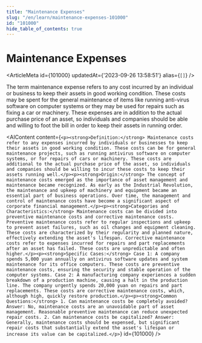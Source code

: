 ```yaml
---
title: "Maintenance Expenses"
slug: "/en/learn/maintenance-expenses-101000"
id: "101000"
hide_table_of_contents: true
---
```



# Maintenance Expenses

<ArticleMeta id={101000} updatedAt={'2023-09-26 13:58:51'} alias={`[]`} />
<div className='border-solid border-b border-t-0 my-4 border-[var(--ifm-color-gray-300)]' />

The term maintenance expense refers to any cost incurred by an individual or business to keep their assets in good working condition. These costs may be spent for the general maintenance of items like running anti-virus software on computer systems or they may be used for repairs such as fixing a car or machinery. These expenses are in addition to the actual purchase price of an asset, so individuals and companies should be able and willing to foot the bill in order to keep their assets in running order.

<AIContent content={`<p><strong>Definition:</strong> Maintenance costs refer to any expenses incurred by individuals or businesses to keep their assets in good working condition. These costs can be for general maintenance projects, such as running antivirus software on computer systems, or for repairs of cars or machinery. These costs are additional to the actual purchase price of the asset, so individuals and companies should be willing to incur these costs to keep their assets running well.</p><p><strong>Origin:</strong> The concept of maintenance costs emerged as the importance of asset management and maintenance became recognized. As early as the Industrial Revolution, the maintenance and upkeep of machinery and equipment became an essential part of business operations. Over time, the management and control of maintenance costs have become a significant aspect of corporate financial management.</p><p><strong>Categories and Characteristics:</strong> Maintenance costs can be divided into preventive maintenance costs and corrective maintenance costs. Preventive maintenance costs refer to regular inspections and upkeep to prevent asset failures, such as oil changes and equipment cleaning. These costs are characterized by their regularity and planned nature, effectively extending the asset's lifespan. Corrective maintenance costs refer to expenses incurred for repairs and part replacements after an asset has failed. These costs are unpredictable and often higher.</p><p><strong>Specific Cases:</strong> Case 1: A company spends 5,000 yuan annually on antivirus software updates and system maintenance for its office computers. These costs are preventive maintenance costs, ensuring the security and stable operation of the computer systems. Case 2: A manufacturing company experiences a sudden breakdown of a production machine, causing a halt in the production line. The company urgently spends 20,000 yuan on repairs and part replacements. These costs are corrective maintenance costs, which, although high, quickly restore production.</p><p><strong>Common Questions:</strong> 1. Can maintenance costs be completely avoided? Answer: No, maintenance costs are an unavoidable part of asset management. Reasonable preventive maintenance can reduce unexpected repair costs. 2. Can maintenance costs be capitalized? Answer: Generally, maintenance costs should be expensed, but significant repair costs that substantially extend the asset's lifespan or increase its value can be capitalized.</p>`} id={101000} />
